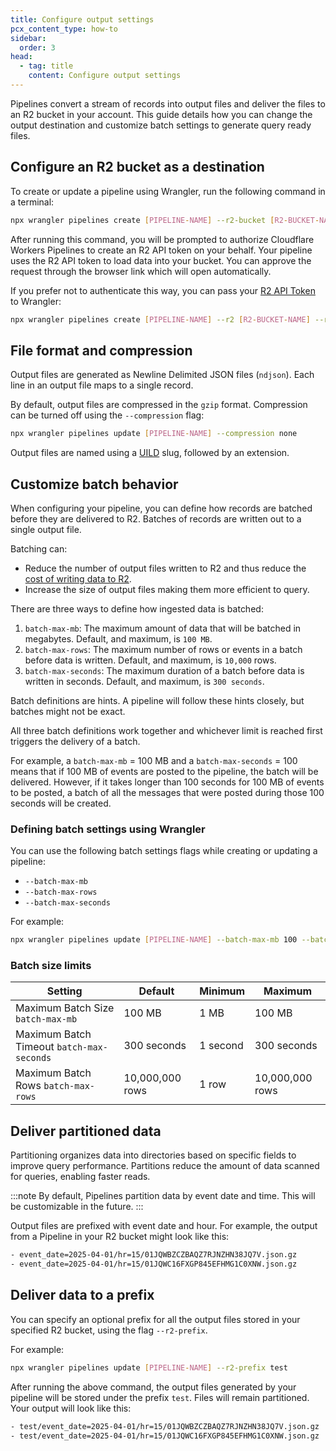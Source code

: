```yaml
---
title: Configure output settings
pcx_content_type: how-to
sidebar:
  order: 3
head:
  - tag: title
    content: Configure output settings
---
```



Pipelines convert a stream of records into output files and deliver the files to an R2 bucket in your account. This guide details how you can change the output destination and customize batch settings to generate query ready files.

## Configure an R2 bucket as a destination
To create or update a pipeline using Wrangler, run the following command in a terminal:

```sh
npx wrangler pipelines create [PIPELINE-NAME] --r2-bucket [R2-BUCKET-NAME]
```

After running this command, you will be prompted to authorize Cloudflare Workers Pipelines to create an R2 API token on your behalf. Your pipeline uses the R2 API token to load data into your bucket. You can approve the request through the browser link which will open automatically.

If you prefer not to authenticate this way, you can pass your [R2 API Token](/r2/api/tokens/) to Wrangler:
```sh
npx wrangler pipelines create [PIPELINE-NAME] --r2 [R2-BUCKET-NAME] --r2-access-key-id [ACCESS-KEY-ID] --r2-secret-access-key [SECRET-ACCESS-KEY]
```

## File format and compression
Output files are generated as Newline Delimited JSON files (`ndjson`). Each line in an output file maps to a single record.

By default, output files are compressed in the `gzip` format. Compression can be turned off using the `--compression`  flag:
```sh
npx wrangler pipelines update [PIPELINE-NAME] --compression none
```

Output files are named using a [UILD](https://github.com/ulid/spec) slug, followed by an extension.

## Customize batch behavior
When configuring your pipeline, you can define how records are batched before they are delivered to R2. Batches of records are written out to a single output file.

Batching can:
- Reduce the number of output files written to R2 and thus reduce the [cost of writing data to R2](/r2/pricing/#class-a-operations).
- Increase the size of output files making them more efficient to query.

There are three ways to define how ingested data is batched:

1. `batch-max-mb`: The maximum amount of data that will be batched in megabytes. Default, and maximum, is `100 MB`.
2. `batch-max-rows`: The maximum number of rows or events in a batch before data is written. Default, and maximum, is `10,000` rows.
3. `batch-max-seconds`: The maximum duration of a batch before data is written in seconds. Default, and maximum, is `300 seconds`.

Batch definitions are hints. A pipeline will follow these hints closely, but batches might not be exact.

All three batch definitions work together and whichever limit is reached first triggers the delivery of a batch.

For example, a `batch-max-mb` = 100 MB and a `batch-max-seconds` = 100 means that if 100 MB of events are posted to the pipeline, the batch will be delivered. However, if it takes longer than 100 seconds for 100 MB of events to be posted, a batch of all the messages that were posted during those 100 seconds will be created.

### Defining batch settings using Wrangler
You can use the following batch settings flags while creating or updating a pipeline:
* `--batch-max-mb`
* `--batch-max-rows`
* `--batch-max-seconds`

For example:
```sh
npx wrangler pipelines update [PIPELINE-NAME] --batch-max-mb 100 --batch-max-rows 10000 --batch-max-seconds 300
```

### Batch size limits

| Setting                                   | Default     		| Minimum   | Maximum     |
| ----------------------------------------- | ----------------| --------- | ----------- |
| Maximum Batch Size `batch-max-mb`         | 100 MB       		| 1 MB  		| 100 MB      |
| Maximum Batch Timeout `batch-max-seconds` | 300 seconds  		| 1 second 	| 300 seconds |
| Maximum Batch Rows `batch-max-rows`       | 10,000,000 rows | 1 row     | 10,000,000 rows |


## Deliver partitioned data
Partitioning organizes data into directories based on specific fields to improve query performance. Partitions reduce the amount of data scanned for queries, enabling faster reads.

:::note
By default, Pipelines partition data by event date and time. This will be customizable in the future.
:::

Output files are prefixed with event date and hour. For example, the output from a Pipeline in your R2 bucket might look like this:
```sh
- event_date=2025-04-01/hr=15/01JQWBZCZBAQZ7RJNZHN38JQ7V.json.gz
- event_date=2025-04-01/hr=15/01JQWC16FXGP845EFHMG1C0XNW.json.gz
```

## Deliver data to a prefix
You can specify an optional prefix for all the output files stored in your specified R2 bucket, using the flag `--r2-prefix`.

For example:
```sh
npx wrangler pipelines update [PIPELINE-NAME] --r2-prefix test
```

After running the above command, the output files generated by your pipeline will be stored under the prefix `test`. Files will remain partitioned. Your output will look like this:
```sh
- test/event_date=2025-04-01/hr=15/01JQWBZCZBAQZ7RJNZHN38JQ7V.json.gz
- test/event_date=2025-04-01/hr=15/01JQWC16FXGP845EFHMG1C0XNW.json.gz
```
